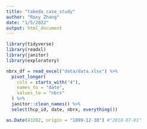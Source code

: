 ```yaml
---
title: "takeda_case_study"
author: "Roxy Zhang"
date: "1/5/2022"
output: html_document
---
```


```r
library(tidyverse)
library(readxl)
library(janitor)
library(exploratory)
```

```r
nbrx_df = read_excel("data/data.xlsx") %>% 
  pivot_longer(
    cols = starts_with("4"),
    names_to = "date",
    values_to = "nbrx"
  ) %>% 
  janitor::clean_names() %>% 
  select(hcp_id, date, nbrx, everything())

as.Date(43282, origin = "1899-12-30") #"2018-07-01"
```

